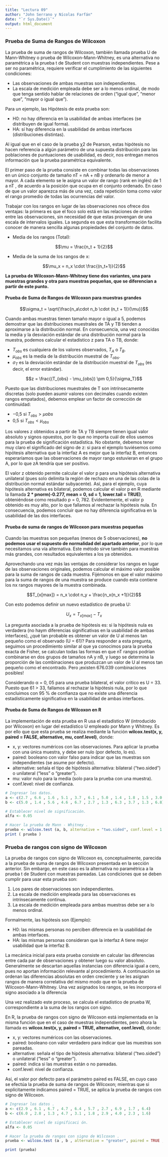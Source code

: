 ```yaml
---
title: "Lectura 09"
author: "John Serrano y Nícolas Farfán"
date: "`r Sys.Date()`"
output: html_document
---
```


### Prueba de Suma de Rangos de Wilcoxon

La prueba de suma de rangos de Wilcoxon, también llamada prueba U de Mann-Whitney o prueba de Wilcoxon-Mann-Whitney, es una alternativa no paramétrica a la prueba t de Student con muestras independientes. Pese a ser no paramétrica, requiere verificar el cumplimiento de las siguientes condiciones: 

* Las observaciones de ambas muestras son independientes.
* La escala de medición empleada debe ser a lo menos ordinal, de modo que tenga sentido hablar de relaciones de orden (“igual que”, “menor que”, “mayor o igual que”).

Para un ejemplo, las Hipótesis de esta prueba son:

* H0: no hay diferencia en la usabilidad de ambas interfaces (se distribuyen de igual forma).
* HA: sí hay diferencia en la usabilidad de ambas interfaces (distribuciones distintas).

Al igual que en el caso de la prueba χ2 de Pearson, estas hipótesis no hacen referencia a algún parámetro de una supuesta distribución para las poblaciones de puntuaciones de usabilidad, es decir, nos entregan menos
información que la prueba paramétrica equivalente.

El primer paso de la prueba consiste en combinar todas las observaciones en un único conjunto de tamaño nT = nA + nB y ordenarlo de menor a mayor. A cada elemento se le asigna un valor de rango (rank en inglés) de 1 a nT , de acuerdo a la posición que ocupa en el conjunto ordenado. En caso de que un valor aparezca más de una vez, cada repetición toma como valor el rango promedio de todas las ocurrencias del valor.

Trabajar con los rangos en lugar de las observaciones nos ofrece dos ventajas: la primera es que el foco solo está en las relaciones de orden entre las observaciones, sin necesidad de que estas provengan de una escala de intervalos iguales. La segunda es que esta transformación facilita conocer de manera sencilla algunas propiedades del conjunto de datos.

* Media de los rangos (Total):

$$\mu = \frac{n_t + 1}{2}$$

* Media de la suma de los rangos de x:

$$\mu_x = n_x \cdot \frac{(n_t+1)}{2}$$

**La prueba de Wilcoxon-Mann-Whitney tiene dos variantes, una para muestras grandes y otra para muestras pequeñas, que se diferencian a partir de este punto.**

#### Prueba de Suma de Rangos de Wilcoxon para muestras grandes

$$\sigma_t = \sqrt{\frac{n_a\cdot n_b \cdot (n_t + 1)}{\mu}}$$

Cuando ambas muestras tienen tamaño mayor o igual a 5, podemos demostrar que las distribuciones muestrales de TA y TB tienden a aproximarse a la distribución normal. En consecuencia, una vez conocidas la media y la desviación estándar de una distribución normal para la muestra, podemos calcular el estadístico z para TA o TB, donde:

* $T_{obs}$ es cualquiera de los valores observados, $T_A$ o $T_B$.
* $\mu_{obs}$ es la media de la distribución muestral de $T_{obs}$.
* $\sigma_{T}$ es la desviación estándar de la distribución muestral de $T_{obs}$ (es decir, el error estándar).

$$z = \frac{(T_{obs} - \mu_{obs}) \pm 0,5}{\sigma_T}$$

Puesto que las distribuciones muestrales de T son intrínsecamente discretas (solo pueden asumir valores con decimales cuando existen rangos empatados), debemos emplear un factor de corrección de continuidad:

* −0,5 si $T_{obs} >\mu{obs}$
* 0,5 si $T_{obs} < \mu_{obs}$

Los valores z obtenidos a partir de TA y TB siempre tienen igual valor absoluto y signos opuestos, por lo que no importa cuál de ellos usemos para la prueba de significación estadística. No obstante, debemos tener muy claro el significado del signo de z: si para el ejemplo tuviésemos como hipótesis alternativa que la interfaz A es mejor que la interfaz B, entonces esperaríamos que las observaciones de mayor rango estuvieran en el grupo A, por lo que zA tendría que ser positivo.

El valor z obtenido permite calcular el valor p para una hipótesis alternativa unilateral (pues solo delimita la región de rechazo en una de las colas de la distribución normal estándar subyacente). Así, para el ejemplo, cuya hipótesis alternativa es bilateral, podemos calcular el valor p en R mediante la llamada **2 * pnorm(-0.277, mean = 0, sd = 1, lower.tail = TRUE)**, obteniéndose como resultado p = 0, 782. Evidentemente, el valor p obtenido es muy alto, por lo que fallamos al rechazar la hipótesis nula. En consecuencia, podemos concluir que no hay diferencia significativa en la usabilidad de las dos interfaces.

#### Prueba de suma de rangos de Wilcoxon para muestras pequeñas

Cuando las muestras son pequeñas (menos de 5 observaciones), **no podemos usar el supuesto de normalidad del apartado anterior**, por lo que necesitamos una vía alternativa. Este método sirve también para muestras más grandes, con resultados equivalentes a los ya obtenidos.

Aprovechando una vez más las ventajas de considerar los rangos en lugar de las observaciones originales, podemos calcular el máximo valor posible para la suma de rangos de cada muestra. Fijémonos en que el valor máximo para la suma de rangos de una muestra se produce cuando esta contiene los nx rangos mayores de la muestra combinada.

$$T_{x[max]} = n_x \cdot n_y + \frac{n_x(n_x +1)}{2}$$

Con esto podemos definir un nuevo estadístico de prueba U:

$$U_x = T_{x[max]} - T_x$$

La pregunta asociada a la prueba de hipótesis es: si la hipótesis nula es verdadera (no haym diferencias significativas en la usabilidad de ambas interfaces), ¿qué tan probable es obtener un valor de U al menos tan pequeño como el observado (U = 61)? Para responder a esta pregunta, seguimos un procedimiento similar al que ya conocimos para la prueba exacta de Fisher, se calculan todas las formas en que nT rangos podrían combinarse en dos grupos de tamaños nA y nB, y luego se determina la proporción de las combinaciones que produzcan un valor de U al menos tan pequeño como el encontrado. Pero ¡existen 676.039 combinaciones posibles!

Considerando α = 0, 05 para una prueba bilateral, el valor crítico es U = 33. Puesto que 61 > 33, fallamos al rechazar la hipótesis nula, por lo que concluimos con 95 % de confianza que no existe una diferencia estadísticamente significativa en la usabilidad de ambas interfaces.

#### Prueba de Suma de Rangos de Wilcoxon en R

La implementación de esta prueba en R usa el estadístico W (introducido por Wilcoxon) en lugar del estadístico U empleado por Mann y Whitney. Es por ello que que esta prueba se realiza mediante la función **wilcox.test(x, y, paired = FALSE, alternative, mu, conf.level)**, donde:

* x, y: vectores numéricos con las observaciones. Para aplicar la prueba con una única muestra, y debe ser nulo (por defecto, lo es). 
* paired: booleano con valor falso para indicar que las muestras son independientes (se asume por defecto).
* alternative: señala el tipo de hipótesis alternativa: bilateral (“two.sided”) o unilateral (“less” o “greater”).
* mu: valor nulo para la media (solo para la prueba con una muestra).
* conf.level: nivel de confianza.

```r
# Ingresar los datos.
a <- c(2.7 , 6.6 , 1.6 , 5.1 , 3.7 , 6.1 , 5.0 , 1.4 , 1.8 , 1.5 , 3.0 , 5.3)
b <- c(5.0 , 1.4 , 5.6 , 4.6 , 6.7 , 2.7 , 1.3 , 6.3 , 3.7 , 1.3 , 6.8)

# Establecer nivel de significación.
alfa <- 0.05

# Hacer la prueba de Mann - Whitney .
prueba <- wilcox.test (a, b, alternative = "two.sided", conf.level = 1 - alfa )
print ( prueba )
```

### Prueba de rangos con signo de Wilcoxon

La prueba de rangos con signo de Wilcoxon es, conceptualmente, parecida a la prueba de suma de rangos de Wilcoxon presentada en la sección anterior. Sin embargo, en este caso es la alternativa no paramétrica a la prueba t de Student con muestras pareadas. Las condiciones que se deben cumplir para usar esta prueba son:

1. Los pares de observaciones son independientes.
2. La escala de medición empleada para las observaciones es intrínsecamente continua.
3. La escala de medición empleada para ambas muestras debe ser a lo menos ordinal.

Formalmente, las hipótesis son (Ejemplo):

* H0: las mismas personas no perciben diferencia en la usabilidad de ambas interfaces.
* HA: las mismas personas consideran que la interfaz A tiene mejor usabilidad que la interfaz B.

La mecánica inicial para esta prueba consiste en calcular las diferencias entre cada par de observaciones y obtener luego su valor absoluto. Generalmente se descartan aquellas instancias con diferencia igual a cero, pues no aportan información relevante al procedimiento. A continuación se ordenan las diferencias absolutas en orden creciente y se les asignan rangos de manera correlativa del mismo modo que en la prueba de Wilcoxon-Mann-Whitney. Una vez asignados los rangos, se les incorpora el signo asociado a la diferencia

Una vez realizado este proceso, se calcula el estadístico de prueba W, correspondiente a la suma de los rangos con signo.

En R, la prueba de rangos con signo de Wilcoxon está implementada en la misma función que en el caso de muestras independientes, pero ahora la llamada es **wilcox.test(x, y, paired = TRUE, alternative, conf.level)**, donde:

* x, y: vectores numéricos con las observaciones.
* paired: booleano con valor verdadero para indicar que las muestras son pareadas.
* alternative: señala el tipo de hipótesis alternativa: bilateral (“two.sided”) o unilateral (“less” o “greater”).
* paired: indica si las muestras están o no pareadas.
* conf.level: nivel de confianza.

Así, el valor por defecto para el parámetro paired es FALSE, en cuyo caso se efectúa la prueba de suma de rangos de Wilcoxon; mientras que si explícitamente indicamos paired = TRUE, se aplica la prueba de rangos con signo de Wilcoxon.

```r
# Ingresar los datos .
a <- c(2.9 , 6.1 , 6.7 , 4.7 , 6.4 , 5.7 , 2.7 , 6.9 , 1.7 , 6.4)
b <- c(6.0 , 2.8 , 1.3 , 4.7 , 3.1 , 1.8 , 2.9 , 4.0 , 2.3 , 1.6)

# Establecer nivel de significaci ón.
alfa <- 0.05

# Hacer la prueba de rangos con signo de Wilcoxon .
prueba <- wilcox.test (a , b , alternative = "greater", paired = TRUE , conf.level = 1 - alfa )

print (prueba)
```

